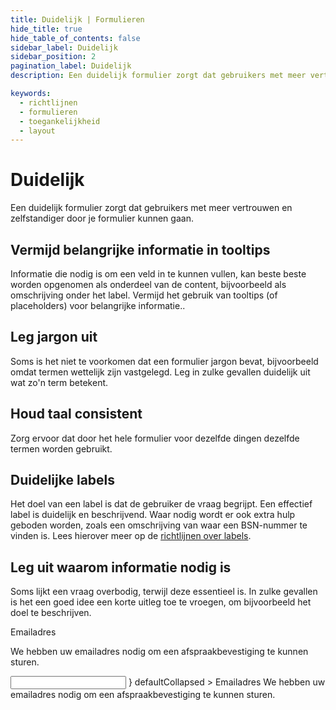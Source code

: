 ```yaml
---
title: Duidelijk | Formulieren
hide_title: true
hide_table_of_contents: false
sidebar_label: Duidelijk
sidebar_position: 2
pagination_label: Duidelijk
description: Een duidelijk formulier zorgt dat gebruikers met meer vertrouwen en zelfstandiger door je formulier kunnen gaan

keywords:
  - richtlijnen
  - formulieren
  - toegankelijkheid
  - layout
---
```


<!-- @license CC0-1.0 -->


# Duidelijk

<Paragraph lead>
  Een duidelijk formulier zorgt dat gebruikers met meer vertrouwen en zelfstandiger door je formulier kunnen gaan.
</Paragraph>

## Vermijd belangrijke informatie in tooltips

Informatie die nodig is om een veld in te kunnen vullen, kan beste beste worden opgenomen als onderdeel van de content, bijvoorbeeld als omschrijving onder het label. Vermijd het gebruik van tooltips (of placeholders) voor belangrijke informatie..

## Leg jargon uit

Soms is het niet te voorkomen dat een formulier jargon bevat, bijvoorbeeld omdat termen wettelijk zijn vastgelegd. Leg in zulke gevallen duidelijk uit wat zo'n term betekent.

## Houd taal consistent

Zorg ervoor dat door het hele formulier voor dezelfde dingen dezelfde termen worden gebruikt.

## Duidelijke labels

Het doel van een label is dat de gebruiker de vraag begrijpt. Een effectief label is duidelijk en beschrijvend. Waar nodig wordt er ook extra hulp geboden worden, zoals een omschrijving van waar een BSN-nummer te vinden is.
Lees hierover meer op de [richtlijnen over labels](http://localhost:3000/richtlijnen/formulieren/alle-richtlijnen/labels).

## Leg uit waarom informatie nodig is

Soms lijkt een vraag overbodig, terwijl deze essentieel is. In zulke gevallen is het een goed idee een korte uitleg toe te vroegen, om bijvoorbeeld het doel te beschrijven.

<Guideline appearance="do" title="Leg het doel uit" description="Met uitleg weet de gebruiker waar die aan toe is.">
  <Canvas
    language="html"
    code={
      <>
        <label htmlFor="email">Emailadres</label>
        <p>We hebben uw emailadres nodig om een afspraakbevestiging te kunnen sturen.</p>
        <input type="text" name="email" id="email" />
      </>
    }
    defaultCollapsed
  >
    <FormField type="text">
      <Paragraph className="utrecht-form-field__label">
        <FormLabel htmlFor="email">Emailadres</FormLabel>
        <FormFieldDescription>
          We hebben uw emailadres nodig om een afspraakbevestiging te kunnen sturen.
        </FormFieldDescription>
      </Paragraph>
      <Textbox name="email" id="email" />
    </FormField>
  </Canvas>
</Guideline>
